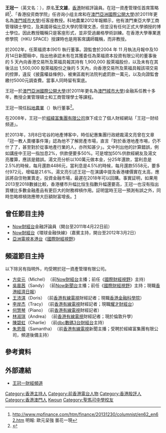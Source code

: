 {{Refimprove |time=2011-03-04T04:18:53+00:00 }}

'''王冠一'''（英文名：{{lang|en|'''Patrick Wong'''}}），原名'''王文雄'''，[[香港|香港]]財經評論員。在冠一資產管理任首席策略師<ref>http://www.mpfinance.com/htm/finance/20131230/columnist/en62_en62.htm {{Wayback|url=http://www.mpfinance.com/htm/finance/20131230/columnist/en62_en62.htm |date=20140222185323 }} 明報: 歐元呈強 曇花一現</ref>、「香港投资商学院」任咨询小组主席和在[[澳門|澳門]][[亞洲國際公開大學|亞洲國際公開大學]](於2011年更名為[[澳門城市大學|澳門城市大學]])任客座教授。科地農業2012年報顯示，他有澳門東亞大學工商管理碩士學位，及美國哥倫比亞大學的管理文憑，但並沒有任何正式大學頒授的博士學位。因此教授職稱只是客座形式，並非受過嚴格學術訓練。在香港大學專業進修學院（HKU SPACE）授課時也是用客席講師職稱，而非教授。

於2002年，任萊福資本(901) 執行董事。證監會於2004 年 11 月執法月報中及10月14日新聞稿中，指出他承認未有在其獲委任為萊福資本投資有限公司的董事後的 5 天內向香港交易所及萊福具報其持有 1,900,000 股萊福股份，以及未有在其後沽出 1,500,000 股萊福股份之後的 5 天內，向香港交易所及萊福具報該項交易的控罪，違反《披露權益條例》，被東區裁判法院判處罰款一萬元，以及向證監會繳付5000元調查費。當事人同時留有案底。

王冠一於[[澳門|澳門]][[亞洲國際公開大學|亞洲國際公開大學]](於2011年更名為[[澳門城市大學|澳門城市大學]])金融系任教十多年，教授企業管理碩士和工商管理學士等課程。

王冠一現任[[科地農業|科地農業]]（{{hkex2|8153}}）執行董事<ref>{{Cite web |url=http://www.etnet.com.hk/www/tc/stocks/realtime/quote_ci_brief.php?code=8153 |title=科地農業公司詳情 |accessdate=2011-08-29 |archive-date=2014-02-21 |archive-url=https://web.archive.org/web/20140221181631/http://www.etnet.com.hk/www/tc/stocks/realtime/quote_ci_brief.php?code=8153 |dead-url=no }}</ref>。


在2008年，王冠一於[[經緯富集團有限公司|經緯富集團有限公司]]旗下成立了個人財經網站「王冠一财经频道」。

於2013年，3月8日宅谷的地產博客中，時任紀惠集團行政總裁湯文亮曾在文章「冠一教人賣樓事件簿」認為他不了解房產巿場，直言「對於香港地產市埸，仍不什了了，甚至對於從事地產行業的人，亦所知甚少」。文中列出他的計算錯誤，例如講座中王冠一指加息2%，供款便要多50%。可是增加50%供款經網友及湯文亮覆算，應該是錯誤。湯文亮分析以100萬元做本金，分25年還款，當利息是2.5%的時候，每月還款4486元，當利息是4.5%的時候，每月還款5558元，要多付972元，增幅是21.6%。湯文亮引述王冠一在演講中提及香港樓價實在太高，應該將自住物業賣走，投資金融市場，最遲在2018年可以回購。事實証明，如果用2013至2018數據比較，香港樓巿升幅比恒生指數升幅還要高，王冠一也沒有指出買樓比多數金融產品有更巨大的財務桿槓作用。証明當時王冠一預測有誤之外，同時忽略桿槓效應帶大巨額財富增長。[https://www.property.hk/article_content.php?author=PHK_TML2&id=22634] {{Wayback|url=https://www.property.hk/article_content.php?author=PHK_TML2&id=22634 |date=20210911150745 }}

==曾任節目主持==
* [[Now財經台|Now財經台]]金融評論員（開台至2011年4月22日前）
* [[Now財經台|Now財經台]]《環球金融快線》（嘉賓主持，開台至2012年3月2日）
* [[亞洲電視|亞洲電視]][[本港台|本港台]]《[[國際財經視野|國際財經視野]]》

==頻道節目主持==
以下除另有指明外，均受聘於冠一資產管理有限公司。

* [[方奕元|方奕元]]（Michel）　（前[[Now財經台|Now財經台]]主播；前任《[[國際財經視野|國際財經視野]]》主持）
* [[吳晨茜|吳晨茜]]（Sandy）　（前[[Now新聞台|Now新聞台]]主播；前任《[[國際財經視野|國際財經視野]]》主持；現職[[香港經濟日報|香港經濟日報]]）
* [[王沛淇|王沛淇]]（Doris）　（前[[香港有線電視|香港有線電視]]財經記者；現職[[香港金融科學院|香港金融科學院]]）
* [[李岸杰|李岸杰]]（Tracy）　（前[[香港有線電視|香港有線電視]]財經記者；現職[[耀才財經台|耀才財經台]]）
* [[何慧琴|何慧琴]]（Piano）　（前[[香港有線電視|香港有線電視]]財經記者）
* [[林淑琪|林淑琪]]（Andrea）　（前[[香港有線電視|香港有線電視]]財經記者；現於倫敦升學）
* [[陳碧虹|陳碧虹]]（Charlie）　（前[[數碼三台|dbc數碼3台財經台]]主持）
* [[朱恩蓓|朱恩蓓]]（Samantha）　（前[[香港有線電視|香港有線電視]]新聞主播；受聘於經緯富集團有限公司，頻道後備主持）

==參考資料==
{{reflist}}

==外部連結==
* [https://web.archive.org/web/20101202181107/http://wongsir.com.hk/ 王冠一財經頻道]
{{DEFAULTSORT:WONG}}
[[Category:香港主持人|Category:香港主持人]]
[[Category:前香港電台人物|Category:前香港電台人物]]
[[Category:香港股評人|Category:香港股評人]]
[[Category:香港澳門人|Category:香港澳門人]]
[[Category:王姓|Kwoun]]
[[Category:聖馬可中學校友|Category:聖馬可中學校友]]